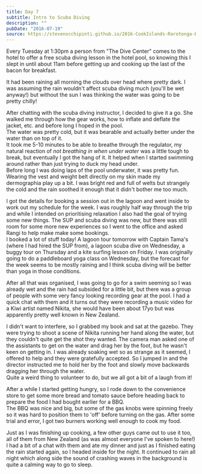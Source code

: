 ```yaml
---
title: Day 7
subtitle: Intro to Scuba Diving
description: ""
pubDate: "2016-07-19"
source: https://stevenocchipinti.github.io/2016-CookIslands-Rarotonga-Blog/day-07-intro-to-scuba-diving/
---
```


Every Tuesday at 1:30pm a person from "The Dive Center" comes to the hotel to
offer a free scuba diving lesson in the hotel pool, so knowing this I slept in
until about 11am before getting up and cooking up the last of the bacon for
breakfast.

It had been raining all morning the clouds over head where pretty dark. I was
assuming the rain wouldn't affect scuba diving much (you'll be wet anyway!) but
without the sun I was thinking the water was going to be pretty chilly!

After chatting with the scuba diving instructor, I decided to give it a go. She
walked me through how the gear works, how to inflate and deflate the jacket,
etc. and before long I hoped in the pool.  
The water was pretty cold, but it was bearable and actually better under the
water than on top of it.  
It took me 5-10 minutes to be able to breathe through the regulator, my natural
reaction of _not breathing in when under water_ was a little tough to break, but
eventually I got the hang of it. It helped when I started swimming around rather
than just trying to duck my head under.  
Before long I was doing laps of the pool underwater, it was pretty fun.  
Wearing the vest and weight belt directly on my skin made my dermographia play
up a bit. I was bright red and full of welts but strangely the cold and the rain
soothed it enough that it didn't bother me too much.

I got the details for booking a session out in the lagoon and went inside to
work out my schedule for the week. I was roughly half way through the trip and
while I intended on prioritising relaxation I also had the goal of trying some
new things. The SUP and scuba diving was new, but there was still room for some
more new experiences so I went to the office and asked Rangi to help make make
some bookings.  
I booked a lot of stuff today! A lagoon tour tomorrow with Captain Tama's (where
I had hired the SUP from), a lagoon scuba dive on Wednesday, a buggy tour on
Thursday and a kite surfing lesson on Friday. I was originally going to do a
paddleboard yoga class on Wednesday, but the forecast for the week seems to be
mostly raining and I think scuba diving will be better than yoga in those
conditions.

After all that was organised, I was going to go for a swim seeming so I was
already wet and the rain had subsided for a little bit, but there was a group of
people with some very fancy looking recording gear at the pool. I had a quick
chat with them and it turns out they were recording a music video for a Kiwi
artist named Nikita, she would have been about 17yo but was apparently pretty
well known in New Zealand.

I didn't want to interfere, so I grabbed my book and sat at the gazebo. They
were trying to shoot a scene of Nikita running her hand along the water, but
they couldn't quite get the shot they wanted. The camera man asked one of the
assistants to get on the water and drag her by the foot, but he wasn't keen on
getting in. I was already soaking wet so as strange as it seemed, I offered to
help and they were gratefully accepted. So I jumped in and the director
instructed me to hold her by the foot and slowly move backwards dragging her
through the water.  
Quite a weird thing to volunteer to do, but we all got a bit of a laugh from it!

After a while I started getting hungry, so I rode down to the convenience store
to get some more bread and tomato sauce before heading back to prepare the food
I had bought earlier for a BBQ.  
The BBQ was nice and big, but some of the gas knobs were spinning freely so it
was hard to position them to 'off' before turning on the gas. After some trial
and error, I got two burners working well enough to cook my food.

Just as I was finishing up cooking, a few other guys came out to use it too, all
of them from New Zealand (as was almost everyone I've spoken to here!)  
I had a bit of a chat with them and ate my dinner and just as I finished eating
the rain started again, so I headed inside for the night. It continued to rain
all night which along side the sound of crashing waves in the background is
quite a calming way to go to sleep.
